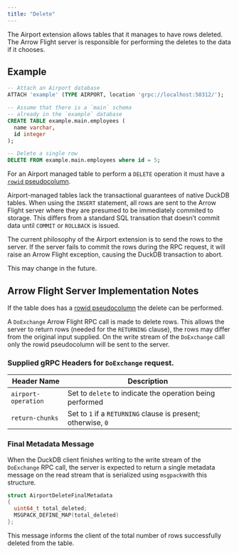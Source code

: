 ```yaml
---
title: "Delete"
---
```


The Airport extension allows tables that it manages to have rows deleted.  The Arrow Flight server is responsible for performing the deletes to the data if it chooses.

## Example

```sql
-- Attach an Airport database
ATTACH 'example' (TYPE AIRPORT, location 'grpc://localhost:50312/');

-- Assume that there is a `main` schema
-- already in the `example` database
CREATE TABLE example.main.employees (
  name varchar,
  id integer
);

-- Delete a single row
DELETE FROM example.main.employees where id = 5;
```

::: {.callout-caution}
For an Airport managed table to perform a `DELETE` operation it must have a [`rowid` pseudocolumn](table_row_ids.qmd).
:::

::: {.callout-tip}
Airport-managed tables lack the transactional guarantees of native DuckDB tables. When using the `INSERT` statement, all rows are sent to the Arrow Flight server where they are presumed to be immediately commited to storage. This differs from a standard SQL transation that doesn't commit data until `COMMIT` or `ROLLBACK` is issued.

The current philosophy of the Airport extension is to send the rows to the server. If the server fails to commit the rows during the RPC request, it will raise an Arrow Flight exception, causing the DuckDB transaction to abort.

This may change in the future.
:::

## Arrow Flight Server Implementation Notes

If the table does has a [rowid pseudocolumn](table_row_ids.qmd) the delete can be performed.

A `DoExchange` Arrow Flight RPC call is made to delete rows. This allows the server to return rows (needed for the `RETURNING` clause), the rows may differ from the original input supplied.  On the write stream of the `DoExchange` call only the rowid pseudocolumn will be sent to the server.

### Supplied gRPC Headers for `DoExchange` request.

| Header Name        | Description                              |
|-----------------|--------------------------------------------------|
| `airport-operation` | Set to `delete` to indicate the operation being performed |
| `return-chunks`   | Set to `1` if a `RETURNING` clause is present; otherwise, `0` |

### Final Metadata Message

When the DuckDB client finishes writing to the write stream of the `DoExchange` RPC call, the server is expected to return a single metadata message on the read stream that is serialized using `msgpack`with this structure.

```c++
struct AirportDeleteFinalMetadata
{
  uint64_t total_deleted;
  MSGPACK_DEFINE_MAP(total_deleted)
};
```
This message informs the client of the total number of rows successfully deleted from the table.